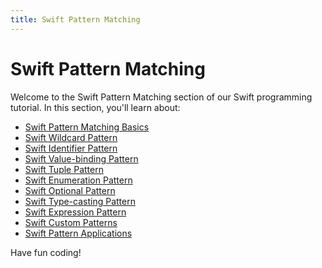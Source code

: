 ```yaml
---
title: Swift Pattern Matching
---
```


# Swift Pattern Matching

Welcome to the Swift Pattern Matching section of our Swift programming tutorial. In this section, you'll learn about:

- [Swift Pattern Matching Basics](./0-swift-pattern-matching-basics.mdx)
- [Swift Wildcard Pattern](./1-swift-wildcard-pattern.mdx)
- [Swift Identifier Pattern](./2-swift-identifier-pattern.mdx)
- [Swift Value-binding Pattern](./3-swift-value-binding-pattern.mdx)
- [Swift Tuple Pattern](./4-swift-tuple-pattern.mdx)
- [Swift Enumeration Pattern](./5-swift-enumeration-pattern.mdx)
- [Swift Optional Pattern](./6-swift-optional-pattern.mdx)
- [Swift Type-casting Pattern](./7-swift-type-casting-pattern.mdx)
- [Swift Expression Pattern](./8-swift-expression-pattern.mdx)
- [Swift Custom Patterns](./9-swift-custom-patterns.mdx)
- [Swift Pattern Applications](./10-swift-pattern-applications.mdx)

Have fun coding!